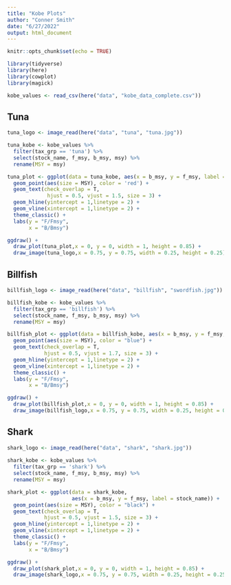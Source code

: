 ```yaml
---
title: "Kobe Plots"
author: "Conner Smith"
date: "6/27/2022"
output: html_document
---
```


```r
knitr::opts_chunk$set(echo = TRUE)

library(tidyverse)
library(here)
library(cowplot)
library(magick)

kobe_values <- read_csv(here("data", "kobe_data_complete.csv"))
```

## Tuna 

```r

tuna_logo <- image_read(here("data", "tuna", "tuna.jpg"))

tuna_kobe <- kobe_values %>% 
  filter(tax_grp == 'tuna') %>% 
  select(stock_name, f_msy, b_msy, msy) %>% 
  rename(MSY = msy)

tuna_plot <- ggplot(data = tuna_kobe, aes(x = b_msy, y = f_msy, label = stock_name)) +
  geom_point(aes(size = MSY), color = 'red') +
  geom_text(check_overlap = T,
             hjust = 0.5, vjust = 1.5, size = 3) +
  geom_hline(yintercept = 1,linetype = 2) +
  geom_vline(xintercept = 1,linetype = 2) +
  theme_classic() +
  labs(y = "F/Fmsy",
       x = "B/Bmsy")

ggdraw() +
  draw_plot(tuna_plot,x = 0, y = 0, width = 1, height = 0.85) +
  draw_image(tuna_logo,x = 0.75, y = 0.75, width = 0.25, height = 0.25)  


```

## Billfish

```r

billfish_logo <- image_read(here("data", "billfish", "swordfish.jpg"))

billfish_kobe <- kobe_values %>% 
  filter(tax_grp == 'billfish') %>% 
  select(stock_name, f_msy, b_msy, msy) %>% 
  rename(MSY = msy)

billfish_plot <- ggplot(data = billfish_kobe, aes(x = b_msy, y = f_msy, label = stock_name)) +
  geom_point(aes(size = MSY), color = "blue") +
  geom_text(check_overlap = T,
            hjust = 0.5, vjust = 1.7, size = 3) +
  geom_hline(yintercept = 1,linetype = 2) +
  geom_vline(xintercept = 1,linetype = 2) +
  theme_classic() +
  labs(y = "F/Fmsy",
       x = "B/Bmsy")

ggdraw() +
  draw_plot(billfish_plot,x = 0, y = 0, width = 1, height = 0.85) +
  draw_image(billfish_logo,x = 0.75, y = 0.75, width = 0.25, height = 0.25)  
```


## Shark

```r

shark_logo <- image_read(here("data", "shark", "shark.jpg"))
  
shark_kobe <- kobe_values %>% 
  filter(tax_grp == 'shark') %>% 
  select(stock_name, f_msy, b_msy, msy) %>% 
  rename(MSY = msy)

shark_plot <- ggplot(data = shark_kobe, 
                     aes(x = b_msy, y = f_msy, label = stock_name)) +
  geom_point(aes(size = MSY), color = "black") +
  geom_text(check_overlap = T,
            hjust = 0.5, vjust = 1.5, size = 3) +
  geom_hline(yintercept = 1,linetype = 2) +
  geom_vline(xintercept = 1,linetype = 2) +
  theme_classic() +
  labs(y = "F/Fmsy",
       x = "B/Bmsy")

ggdraw() +
  draw_plot(shark_plot,x = 0, y = 0, width = 1, height = 0.85) +
  draw_image(shark_logo,x = 0.75, y = 0.75, width = 0.25, height = 0.25)  
```

